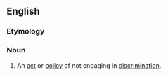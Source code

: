 ==English==

===Etymology===
{{prefix|en|non|discrimination}}

===Noun===
{{en-noun|-|s}}

# An [[act]] or [[policy]] of not engaging in [[discrimination]].